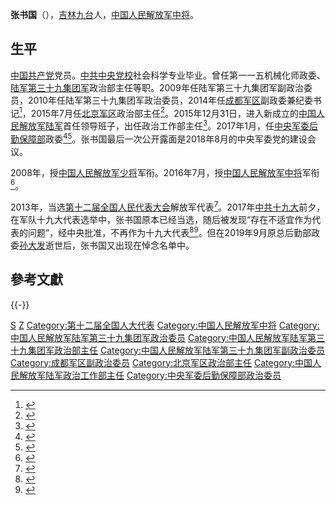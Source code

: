 '''张书国'''（{{bd|1960年|8月||}}），[[吉林省|吉林]][[九台区|九台]]人，[[中国人民解放军中将|中国人民解放军中将]]。

==生平==
[[中国共产党|中国共产党]]党员。[[中共中央党校|中共中央党校]]社会科学专业毕业。曾任第一一五机械化师政委、[[中国人民解放军陆军第七十九集团军|陆军第三十九集团军]]政治部主任等职。2009年任陆军第三十九集团军副政治委员，2010年任陆军第三十九集团军政治委员，2014年任[[成都军区|成都军区]]副政委兼纪委书记<ref>{{cite news|title=成都军区原参谋长周小周转任副司令员|url=http://news.163.com/15/0104/18/AF4T8NH900014SEH.html|accessdate=2015-01-04|newspaper=网易|archive-url=https://web.archive.org/web/20150706152840/http://news.163.com/15/0104/18/AF4T8NH900014SEH.html|archive-date=2015-07-06|dead-url=yes}}</ref>，2015年7月任[[北京军区|北京军区]]政治部主任<ref>{{cite news|title=成都军区原副政委张书国调任北京军区政治部主任|url=http://news.qq.com/a/20150719/017430.htm|accessdate=2015-07-19|newspaper=腾讯|archive-date=2019-06-30|archive-url=https://web.archive.org/web/20190630013645/https://news.qq.com/a/20150719/017430.htm}}</ref>。2015年12月31日，进入新成立的[[中国人民解放军陆军|中国人民解放军陆军]]首任领导班子，出任政治工作部主任<ref>{{cite web|url=http://news.163.com/16/0104/04/BCF8R1I90001124J.html|title=陆军首任领导班子11位成员亮相 均曾任职集团军|publisher=网易|accessdate=2016-01-04|archive-url=https://web.archive.org/web/20160105011127/http://news.163.com/16/0104/04/BCF8R1I90001124J.html|archive-date=2016-01-05|dead-url=yes}}</ref>。2017年1月，任[[中央军委后勤保障部|中央军委后勤保障部]]政委<ref>{{cite web|title=张书国中将已晋升正战区级，曾任陆军政治工作部主任|url=http://news.163.com/17/0228/20/CECV6N2C000187VE.html|website=网易|accessdate=2017-03-04|archive-url=https://web.archive.org/web/20170305043622/http://news.163.com/17/0228/20/CECV6N2C000187VE.html|archive-date=2017-03-05|dead-url=yes}}</ref><ref>{{cite web|title=“60后”中将张书国调任中央军委后勤保障部政委|url=http://www.thepaper.cn/newsDetail_forward_1635342|website=澎湃新闻|accessdate=2017-03-08|archive-date=2020-12-15|archive-url=https://web.archive.org/web/20201215071228/http://www.thepaper.cn/newsDetail_forward_1635342|dead-url=no}}</ref>。张书国最后一次公开露面是2018年8月的中央军委党的建设会议。

2008年，授[[中国人民解放军少将|中国人民解放军少将]]军衔。2016年7月，授[[中国人民解放军中将|中国人民解放军中将]]军衔<ref>{{cite news|title=陆军举行将官晋衔仪式，8人晋升中将、32人晋升少将|url=http://www.thepaper.cn/newsDetail_forward_1508328|accessdate=2016-08-03|newspaper=澎湃新闻|archive-date=2016-08-04|archive-url=https://web.archive.org/web/20160804063113/http://www.thepaper.cn/newsDetail_forward_1508328|dead-url=no}}</ref>。

2013年，当选[[第十二届全国人民代表大会|第十二届全国人民代表大会]]解放军代表<ref>{{cite news|title=全国人大代表信息-张书国|url= http://210.82.31.1:8084/delegate/viewDelegate.action?dbid=122861|accessdate=2013-04-05|newspaper=全国人大网|archive-url=https://web.archive.org/web/20150104162422/http://www.npc.gov.cn/delegate/viewDelegate.action?dbid=122861|archive-date=2015-01-04|dead-url=yes}}</ref>。2017年[[中共十九大|中共十九大]]前夕，在军队十九大代表选举中，张书国原本已经当选，随后被发现“存在不适宜作为代表的问题”，经中央批准，不再作为十九大代表<ref>{{cite web |title=齐玉：十九大代表审核从严 拿掉不适宜作为代表7人 |url=http://cpc.people.com.cn/19th/n1/2017/1019/c414536-29596631.html |website=中国共产党新闻网 |accessdate=2019-03-16 |date=2017-10-19 |archive-date=2021-04-11 |archive-url=https://web.archive.org/web/20210411040831/http://cpc.people.com.cn/19th/n1/2017/1019/c414536-29596631.html }}</ref><ref>{{cite web |title=中共军委后勤保障部政委被指落马 港媒披露内幕 |url=http://news.dwnews.com/china/news/2019-01-16/60112770.html |website=多维新闻 |accessdate=2019-03-16 |date=2019-01-16 |archive-date=2019-10-21 |archive-url=https://web.archive.org/web/20191021145136/http://news.dwnews.com/china/news/2019-01-16/60112770.html }}</ref>。但在2019年9月原总后勤部政委[[孙大发|孙大发]]逝世后，张书国又出现在悼念名单中。

==參考文獻==
{{reflist}}

{{-}}
{{start box}}
{{s-mil|pla}}
{{s-before|[[张升民|张升民]]}}
{{s-title|[[中央军委后勤保障部|中央军委后勤保障部]]政治委员|2017年1月—2018年8月}}
{{s-after|[[郭普校|郭普校]]}}
{{s-new}}
{{s-title|[[中国人民解放军陆军|中国人民解放军陆军]]政治工作部主任|2015年12月—2016年12月}}
{{s-after|[[刘家国|刘家国]]}}
{{s-before|[[程童一|程童一]]}}
{{s-title|[[中国人民解放军北京军区|中国人民解放军北京军区]]政治部主任|2015年7月—2015年12月}}
{{s-none|[[深化国防和军队改革|机构撤销]]}}
{{s-before|[[张烈英|张烈英]]}}
{{s-title|[[中国人民解放军陆军第七十九集团军|中国人民解放军陆军第三十九集团军]]政治委员|2010年12月—2014年12月}}
{{s-after|[[朱玉武|朱玉武]]}}
{{end box}}

{{DEFAULTSORT:Zhang}}
[[Category:张姓|S]]
[[Category:九台人|Z]]
[[Category:第十二届全国人大代表|Category:第十二届全国人大代表]]
[[Category:中国人民解放军中将|Category:中国人民解放军中将]]
[[Category:中国人民解放军陆军第三十九集团军政治委员|Category:中国人民解放军陆军第三十九集团军政治委员]]
[[Category:中国人民解放军陆军第三十九集团军政治部主任|Category:中国人民解放军陆军第三十九集团军政治部主任]]
[[Category:中国人民解放军陆军第三十九集团军副政治委员|Category:中国人民解放军陆军第三十九集团军副政治委员]]
[[Category:成都军区副政治委员|Category:成都军区副政治委员]]
[[Category:北京军区政治部主任|Category:北京军区政治部主任]]
[[Category:中国人民解放军陆军政治工作部主任|Category:中国人民解放军陆军政治工作部主任]]
[[Category:中央军委后勤保障部政治委员|Category:中央军委后勤保障部政治委员]]
